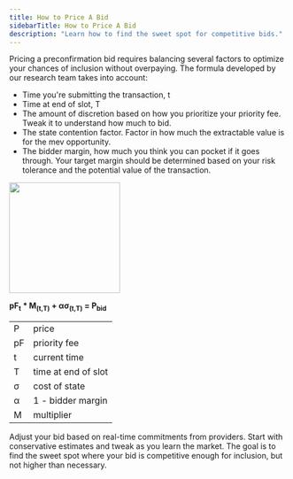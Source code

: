 ```yaml
---
title: How to Price A Bid
sidebarTitle: How to Price A Bid
description: "Learn how to find the sweet spot for competitive bids."
---
```


Pricing a preconfirmation bid requires balancing several factors to optimize your chances of inclusion without overpaying. The formula developed by our research team takes into account:
- Time you're submitting the transaction, t
- Time at end of slot, T 
- The amount of discretion based on how you prioritize your priority fee. Tweak it to understand how much to bid. 
- The state contention factor. Factor in how much the extractable value is for the mev opportunity.
- The bidder margin, how much you think you can pocket if it goes through. Your target margin should be determined based on your risk tolerance and the potential value of the transaction. 

<img height="200" src="/v0.6.3/images/bid-pricing-equation.png" />

**pF<sub>t</sub> * M<sub>(t,T)</sub> + ασ<sub>(t,T)</sub> = P<sub>bid</sub>**

|  |  |
| --- | ---- |
| P | price |
| pF | priority fee |
| t | current time |
|T | time at end of slot |
| σ | cost of state |
| α | 1 - bidder margin |
| M | multiplier |

Adjust your bid based on real-time commitments from providers. Start with conservative estimates and tweak as you learn the market.
The goal is to find the sweet spot where your bid is competitive enough for inclusion, but not higher than necessary.



